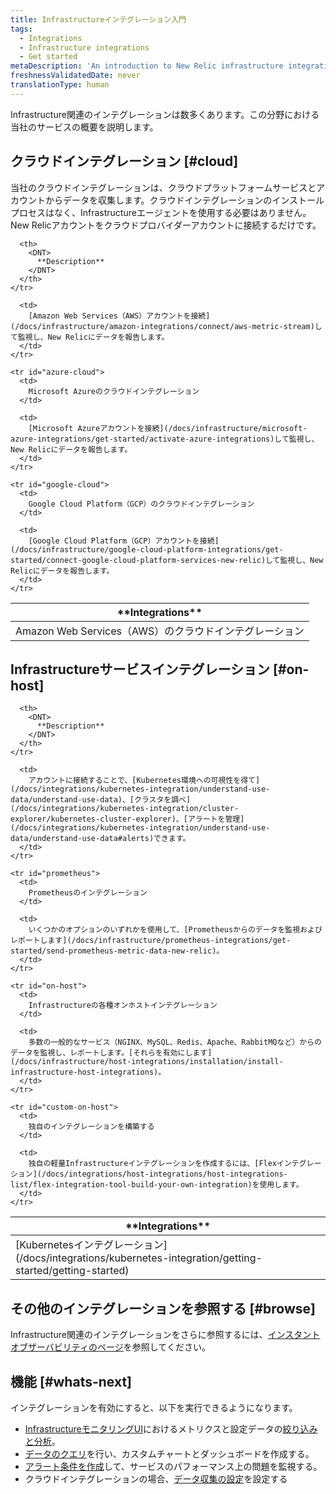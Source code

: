 ```yaml
---
title: Infrastructureインテグレーション入門
tags:
  - Integrations
  - Infrastructure integrations
  - Get started
metaDescription: 'An introduction to New Relic infrastructure integrations: how they work, what data they collect, and what integrations are available.'
freshnessValidatedDate: never
translationType: human
---
```


Infrastructure関連のインテグレーションは数多くあります。この分野における当社のサービスの概要を説明します。

## クラウドインテグレーション [#cloud]

当社のクラウドインテグレーションは、クラウドプラットフォームサービスとアカウントからデータを収集します。クラウドインテグレーションのインストールプロセスはなく、Infrastructureエージェントを使用する必要はありません。New Relicアカウントをクラウドプロバイダーアカウントに接続するだけです。

<table id="overview">
  <thead>
    <tr>
      <th style={{ width: "250px" }}>
        <DNT>
          **Integrations**
        </DNT>
      </th>

      <th>
        <DNT>
          **Description**
        </DNT>
      </th>
    </tr>
  </thead>

  <tbody>
    <tr id="aws-cloud">
      <td>
        Amazon Web Services（AWS）のクラウドインテグレーション
      </td>

      <td>
        [Amazon Web Services（AWS）アカウントを接続](/docs/infrastructure/amazon-integrations/connect/aws-metric-stream)して監視し、New Relicにデータを報告します。
      </td>
    </tr>

    <tr id="azure-cloud">
      <td>
        Microsoft Azureのクラウドインテグレーション
      </td>

      <td>
        [Microsoft Azureアカウントを接続](/docs/infrastructure/microsoft-azure-integrations/get-started/activate-azure-integrations)して監視し、New Relicにデータを報告します。
      </td>
    </tr>

    <tr id="google-cloud">
      <td>
        Google Cloud Platform（GCP）のクラウドインテグレーション
      </td>

      <td>
        [Google Cloud Platform（GCP）アカウントを接続](/docs/infrastructure/google-cloud-platform-integrations/get-started/connect-google-cloud-platform-services-new-relic)して監視し、New Relicにデータを報告します。
      </td>
    </tr>
  </tbody>
</table>

## Infrastructureサービスインテグレーション [#on-host]

<table>
  <thead>
    <tr>
      <th style={{ width: "250px" }}>
        <DNT>
          **Integrations**
        </DNT>
      </th>

      <th>
        <DNT>
          **Description**
        </DNT>
      </th>
    </tr>
  </thead>

  <tbody>
    <tr>
      <td>
        [Kubernetesインテグレーション](/docs/integrations/kubernetes-integration/getting-started/getting-started)
      </td>

      <td>
        アカウントに接続することで、[Kubernetes環境への可視性を得て](/docs/integrations/kubernetes-integration/understand-use-data/understand-use-data)、[クラスタを調べ](/docs/integrations/kubernetes-integration/cluster-explorer/kubernetes-cluster-explorer)、[アラートを管理](/docs/integrations/kubernetes-integration/understand-use-data/understand-use-data#alerts)できます。
      </td>
    </tr>

    <tr id="prometheus">
      <td>
        Prometheusのインテグレーション
      </td>

      <td>
        いくつかのオプションのいずれかを使用して、[Prometheusからのデータを監視およびレポートします](/docs/infrastructure/prometheus-integrations/get-started/send-prometheus-metric-data-new-relic)。
      </td>
    </tr>

    <tr id="on-host">
      <td>
        Infrastructureの各種オンホストインテグレーション
      </td>

      <td>
        多数の一般的なサービス（NGINX、MySQL、Redis、Apache、RabbitMQなど）からのデータを監視し、レポートします。[それらを有効にします](/docs/infrastructure/host-integrations/installation/install-infrastructure-host-integrations)。
      </td>
    </tr>

    <tr id="custom-on-host">
      <td>
        独自のインテグレーションを構築する
      </td>

      <td>
        独自の軽量Infrastructureインテグレーションを作成するには、[Flexインテグレーション](/docs/integrations/host-integrations/host-integrations-list/flex-integration-tool-build-your-own-integration)を使用します。
      </td>
    </tr>
  </tbody>
</table>

## その他のインテグレーションを参照する [#browse]

Infrastructure関連のインテグレーションをさらに参照するには、[インスタントオブザーバビリティのページ](https://newrelic.com/instant-observability?category=infrastructure-and-os)を参照してください。

## 機能 [#whats-next]

インテグレーションを有効にすると、以下を実行できるようになります。

* [InfrastructureモニタリングUI](/docs/infrastructure/new-relic-infrastructure/getting-started/introduction-new-relic-infrastructure)におけるメトリクスと設定データの[絞り込みと分析](/docs/infrastructure/integrations/find-use-infrastructure-integration-data)。
* [データのクエリ](/docs/using-new-relic/data/understand-data/query-new-relic-data)を行い、カスタムチャートとダッシュボードを作成する。
* [アラート条件を作成](/docs/alerts/new-relic-alerts/getting-started/alerts-glossary#alert-condition)して、サービスのパフォーマンス上の問題を監視する。
* クラウドインテグレーションの場合、[データ収集の設定](/docs/integrations/new-relic-integrations/getting-started/configure-polling-frequency-data-collection-cloud-integrations)を設定する
